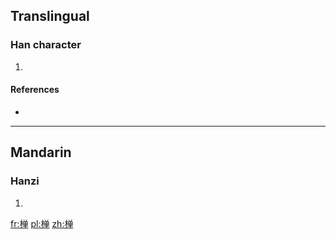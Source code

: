 {{also|樿}}
==Translingual==

===Han character===
{{Han char|rn=75|rad=木|as=08|sn=12|four=|canj=木金田十 (DCWJ)}}

# {{defn|Han|sort=木08}}

====References====
* {{Han ref|kx=0537.131|hdz=21238.031|uh=692B|ud=26923}}

----

==Mandarin==

===Hanzi===
{{cmn-hanzi|pin=[[zhǎn]] ([[zhan3]])|wg=chan<sup>3</sup>}}

# {{defn|Mandarin|sort=木08}}

[[fr:椫]]
[[pl:椫]]
[[zh:椫]]